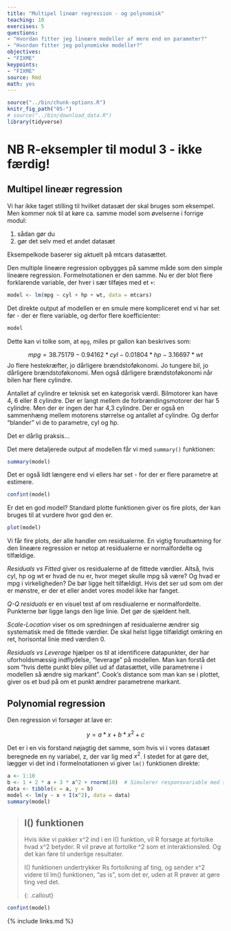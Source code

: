 ```yaml
---
title: "Multipel lineær regression - og polynomisk"
teaching: 10
exercises: 5
questions:
- "Hvordan fitter jeg lineære modeller af mere end en parameter?"
- "Hvordan fitter jeg polynomiske modeller?"
objectives:
- "FIXME"
keypoints:
- "FIXME"
source: Rmd
math: yes
---
```


```r
source("../bin/chunk-options.R")
knitr_fig_path("05-")
# source("../bin/download_data.R")
library(tidyverse)
```

# NB R-eksempler til modul 3 - ikke færdig!

## Multipel lineær regression
Vi har ikke taget stilling til hvilket datasæt der skal bruges som eksempel. 
Men kommer nok til at køre ca. samme model som øvelserne i forrige modul:

1. sådan gør du
2. gør det selv med et andet datasæt

Eksempelkode baserer sig aktuelt på mtcars datasættet.

Den multiple lineære regression opbygges på samme måde som den simple 
lineære regression. Formelnotationen er den samme. Nu er der blot flere
forklarende variable, der hver i sær tilføjes med et `+`:

```r
model <- lm(mpg ~ cyl + hp + wt, data = mtcars)
```

Det direkte output af modellen er en smule mere kompliceret end vi har set før -
der er flere variable, og derfor flere koefficienter:

```r
model
```
Dette kan vi tolke som, at `mpg`, miles pr gallon kan beskrives som:

$$ mpg = 38.75179 - 0.94162 * cyl - 0.01804 * hp - 3.16697 * wt$$ 
Jo flere hestekræfter, jo dårligere brændstoføkonomi. Jo tungere bil, jo dårligere
brændstoføkonomi. Men også dårligere brændstoføkonomi når bilen har flere cylindre.

Antallet af cylindre er teknisk set en kategorisk værdi. Bilmotorer kan have 
4, 6 eller 8 cylindre. Der er langt mellem de forbrændingsmotorer der har 5 cylindre.
Men der er ingen der har 4,3 cylindre. Der er også en sammenhæng mellem motorens
størrelse og antallet af cylindre. Og derfor "blander" vi de to parametre, cyl og hp.

Det er dårlig praksis...

Det mere detaljerede output af modellen får vi med `summary()` funktionen:

```r
summary(model)
```
Det er også lidt længere end vi ellers har set - for der er flere 
parametre at estimere.

```r
confint(model)
```
Er det en god model? Standard plotte funktionen giver os fire plots, der kan
bruges til at vurdere hvor god den er.
```r
plot(model)
```
Vi får fire plots, der alle handler om residualerne. En vigtig forudsætning for
den lineære regression er netop at residualerne er normalfordelte og tilfældige.

*Residuals vs Fitted* giver os residualerne af de fittede værdier. Altså, hvis 
cyl, hp og wt er hvad de nu er, hvor meget skulle mpg så være? Og hvad er mpg i
virkeligheden? De bør ligge helt tilfældigt. Hvis det ser ud som om der er 
mønstre, er der et eller andet vores model ikke har fanget.

*Q-Q residuals* er en visuel test af om resdiualerne er normalfordelte. Punkterne
bør ligge langs den lige linie. Det gør de sjældent helt.

*Scale-Location* viser os om spredningen af residualerne ændrer sig systematisk
med de fittede værdier. De skal helst ligge tilfældigt omkring en ret, horisontal
linie med værdien 0.

*Residuals vs Leverage* hjælper os til at identificere datapunkter, der har 
uforholdsmæssig indflydelse, "leverage" på modellen. Man kan forstå det som "hvis
dette punkt blev pillet ud af datasættet, ville parametrene i modellen så ændre sig
markant". Cook's distance som man kan se i plottet, giver os et bud på om 
et punkt ændrer parametrene markant.



## Polynomial regression

Den regression vi forsøger at lave er:

$$ y = a*x + b*x^2 + c$$

Det er i en vis forstand nøjagtig det samme, som hvis vi i vores datasæt 
beregnede en ny variabel, z, der var lig med $x^2$. I stedet for at gøre det,
lægger vi det ind i formelnotationen vi giver `lm()` funktionen direkte:

```r
a <- 1:10
b <- 1 + 2 * a + 3 * a^2 + rnorm(10)  # Simulerer responsvariable med støj
data <- tibble(x = a, y = b)
model <- lm(y ~ x + I(x^2), data = data)
summary(model)
```


> ## I() funktionen
> 
> Hvis ikke vi pakker x^2 ind i en I() funktion, vil R forsøge at fortolke hvad
> x^2 betyder. R vil prøve at fortolke ^2 som et interaktionsled. Og det kan 
> føre til underlige resultater.
> 
> I() funktionen undertrykker Rs fortolkning af ting, og sender x^2 videre til
> lm() funktionen, "as is", som det er, uden at R prøver at gøre ting ved det.
> 
{: .callout}



```r
confint(model)
```

{% include links.md %}
